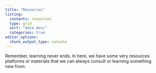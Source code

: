 ```yaml
---
title: "Resources"
listing: 
  contents: resources 
  type: grid 
  sort: "date desc" 
  categories: true  
editor_options: 
  chunk_output_type: console
---
```


Remember, learning never ends. In here, we have some very resources platforms or materials that we can always consult or learning something new from:
